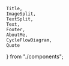     Title,
    ImageSplit,
    TextSplit,
    Text,
    Footer,
    AboutMe,
    CycleFlowDiagram,
    Quote
} from "./components";



<Styles />
<Title/>
<Footer/>

---

<ImageSplit title="Do you remember?" image="//localhost:8008/assets/bicycle-first-try.gif"/>
<Footer/>

---

# After a While
<Footer/>

---

<img src="//localhost:8008/assets/bicycle-perfect.gif" style="width: 100%; height: 100%; padding: 40px"/>

---

<CycleFlowDiagram />
<Footer/>

---

# About Me
<Footer/>

---

<AboutMe />
<Footer/>

---

<div style="width: 100%; height: 100%; background-size: contain; background-position: 50% 50%; background-repeat: no-repeat; background-image: url('//localhost:8008/assets/tag-cloud.png')"></div>

---

<Quote/>
<Footer/>

---

<Styles />
<Text>Have you ever <span class="primary" style="display: block">learned</span> a foreign language?</Text>
<Footer/>

---

<Styles />
<Text>Thinking <span class="primary">reactively</span> needs practice!</Text>
<Footer/>

---

<h1>Live Coding Time</h1>
<img src="//localhost:8008/assets/live-coding.gif" style="width: 100%; height: 100%; padding-left: 4em; padding-right: 4em; padding-bottom: 2em"/>

---

# Summary of live coding

---

# What about V7 and beyond
<Footer/>

---

# Call to Action
<Footer/>

---

# The end
<Footer/>

---
